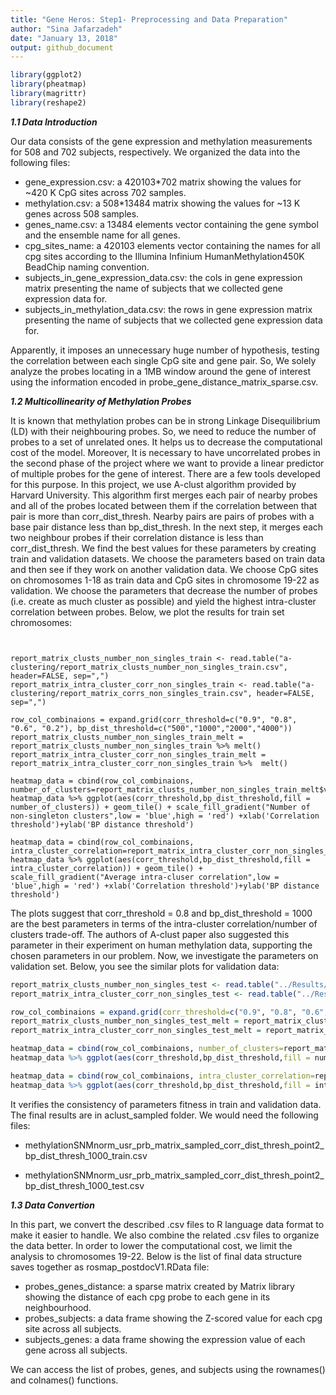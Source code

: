 ```yaml
---
title: "Gene Heros: Step1- Preprocessing and Data Preparation"
author: "Sina Jafarzadeh"
date: "January 13, 2018"
output: github_document
---
```

```r
library(ggplot2)
library(pheatmap)
library(magrittr)
library(reshape2)
```

***1.1 Data Introduction***

Our data consists of the gene expression and methylation measurements for 508 and 702 subjects, respectively. We organized the data into the following files:

  * gene_expression.csv: a 420103*702 matrix showing the values for ~420 K CpG sites across 702 samples.
  * methylation.csv: a 508*13484 matrix showing the values for ~13 K genes across 508 samples.
  * genes_name.csv: a 13484 elements vector containing the gene symbol and the ensemble name for all genes.
  * cpg_sites_name: a 420103 elements vector containing the names for all cpg sites according to the Illumina Infinium HumanMethylation450K BeadChip naming convention.
  * subjects_in_gene_expression_data.csv: the cols in gene expression matrix presenting the name of subjects that we collected gene expression data for.
  * subjects_in_methylation_data.csv: the rows in gene expression matrix presenting the name of subjects that we collected gene expression data for.

Apparently, it imposes an unnecessary huge number of hypothesis, testing the correlation between each single CpG site and gene pair. So, We solely analyze the probes locating in a 1MB window around the gene of interest using the information encoded in probe_gene_distance_matrix_sparse.csv.

***1.2 Multicollinearity of Methylation Probes***

It is known that methylation probes can be in strong Linkage Disequilibrium (LD) with their neighbouring probes. So, we need to reduce the number of probes to a set of unrelated ones. It helps us to decrease the computational cost of the model. Moreover, It is necessary to have uncorrelated probes in the second phase of the project where we want to provide a linear predictor of multiple probes for the gene of interest. There are a few tools developed for this purpose. In this project, we use A-clust algorithm provided by Harvard University. This algorithm first merges each pair of nearby probes and all of the probes located between them if the correlation between that pair is more than corr_dist_thresh. Nearby pairs are pairs of probes with a base pair distance less than bp_dist_thresh. In the next step, it merges each two neighbour probes if their correlation distance is less than corr_dist_thresh. We find the best values for these parameters by creating train and validation datasets. We choose the parameters based on train data and then see if they work on another validation data. We choose CpG sites on chromosomes 1-18 as train data and CpG sites in chromosome 19-22 as validation.
We choose the parameters that decrease the number of probes (i.e. create as much cluster as possible) and yield the highest intra-cluster correlation between probes. Below, we plot the results for train set chromosomes:

```


report_matrix_clusts_number_non_singles_train <- read.table("a-clustering/report_matrix_clusts_number_non_singles_train.csv", header=FALSE, sep=",")
report_matrix_intra_cluster_corr_non_singles_train <- read.table("a-clustering/report_matrix_corrs_non_singles_train.csv", header=FALSE, sep=",")

row_col_combinaions = expand.grid(corr_threshold=c("0.9", "0.8", "0.6", "0.2"), bp_dist_threshold=c("500","1000","2000","4000"))
report_matrix_clusts_number_non_singles_train_melt = report_matrix_clusts_number_non_singles_train %>% melt()
report_matrix_intra_cluster_corr_non_singles_train_melt = report_matrix_intra_cluster_corr_non_singles_train %>%  melt()

heatmap_data = cbind(row_col_combinaions, number_of_clusters=report_matrix_clusts_number_non_singles_train_melt$value)
heatmap_data %>% ggplot(aes(corr_threshold,bp_dist_threshold,fill = number_of_clusters)) + geom_tile() + scale_fill_gradient("Number of non-singleton clusters",low = 'blue',high = 'red') +xlab('Correlation threshold')+ylab('BP distance threshold') 

heatmap_data = cbind(row_col_combinaions, intra_cluster_correlation=report_matrix_intra_cluster_corr_non_singles_train_melt$value)
heatmap_data %>% ggplot(aes(corr_threshold,bp_dist_threshold,fill = intra_cluster_correlation)) + geom_tile() + scale_fill_gradient("Average intra-cluser correlation",low = 'blue',high = 'red') +xlab('Correlation threshold')+ylab('BP distance threshold') 

```
The plots suggest that corr_threshold = 0.8 and bp_dist_threshold = 1000 are the best parameters in terms of the intra-cluster correlation/number of clusters trade-off. The authors of A-clust paper also suggested this parameter in their experiment on human methylation data, supporting the chosen parameters in our problem.
Now, we investigate the parameters on validation set. Below, you see the similar plots for validation data:

```r
report_matrix_clusts_number_non_singles_test <- read.table("../Results/a-clust/report_matrix_clusts_number_non_singles_test.csv", header=FALSE, sep=",")
report_matrix_intra_cluster_corr_non_singles_test <- read.table("../Results/a-clust/report_matrix_corrs_non_singles_test.csv", header=FALSE, sep=",")

row_col_combinaions = expand.grid(corr_threshold=c("0.9", "0.8", "0.6", "0.2"), bp_dist_threshold=c("500","1000","2000","4000"))
report_matrix_clusts_number_non_singles_test_melt = report_matrix_clusts_number_non_singles_test %>% melt()
report_matrix_intra_cluster_corr_non_singles_test_melt = report_matrix_intra_cluster_corr_non_singles_test %>%  melt()

heatmap_data = cbind(row_col_combinaions, number_of_clusters=report_matrix_clusts_number_non_singles_test_melt$value)
heatmap_data %>% ggplot(aes(corr_threshold,bp_dist_threshold,fill = number_of_clusters)) + geom_tile() + scale_fill_gradient("Number of non-singleton clusters",low = 'blue',high = 'red') +xlab('Correlation threshold')+ylab('BP distance threshold') 

heatmap_data = cbind(row_col_combinaions, intra_cluster_correlation=report_matrix_intra_cluster_corr_non_singles_test_melt$value)
heatmap_data %>% ggplot(aes(corr_threshold,bp_dist_threshold,fill = intra_cluster_correlation)) + geom_tile() + scale_fill_gradient("Average intra-cluser correlation",low = 'blue',high = 'red') +xlab('Correlation threshold')+ylab('BP distance threshold') 
```

It verifies the consistency of parameters fitness in train and validation data. The final results are in aclust_sampled folder. We would need the following files: 

  - methylationSNMnorm_usr_prb_matrix_sampled_corr_dist_thresh_point2_bp_dist_thresh_1000_train.csv   
  
  - methylationSNMnorm_usr_prb_matrix_sampled_corr_dist_thresh_point2_bp_dist_thresh_1000_test.csv

***1.3 Data Convertion***

In this part, we convert the described .csv files to R language data format to make it easier to handle. We also combine the related .csv files to organize the data better. In order to lower the computational cost, we limit the analysis to chromosomes 19-22. Below is the list of final data structure saves together as rosmap_postdocV1.RData file:

  - probes_genes_distance: a sparse matrix created by Matrix library showing the distance of each cpg probe to each gene in its neighbourhood.
  - probes_subjects: a data frame showing the Z-scored value for each cpg site across all subjects.
  - subjects_genes: a data frame showing the expression value of each gene across all subjects.

We can access the list of probes, genes, and subjects using the rownames() and colnames() functions.
